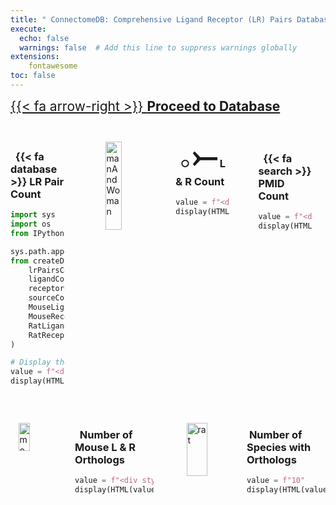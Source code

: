 ```yaml
---
title: " ConnectomeDB: Comprehensive Ligand Receptor (LR) Pairs Database"
execute:
  echo: false
  warnings: false  # Add this line to suppress warnings globally
extensions:
    fontawesome
toc: false
---
```


[{{< fa arrow-right >}} **Proceed to Database**](database.qmd){style="font-size: 1.5em;"}

::: {.columns}
::: {.column width="24%"}

::: {.card padding="3px"}
<div style="height: 1.5em;"></div>

### &nbsp; {{< fa database >}}  LR Pair Count

```python
import sys
import os
from IPython.display import display, HTML

sys.path.append(os.path.abspath("src"))  # Add src directory to path
from createDataTable import (
    lrPairsCount,
    ligandCount,
    receptorCount,
    sourceCount,
    MouseLigandCount,
    MouseReceptorCount,
    RatLigandCount,
    RatReceptorCount,
)

# Display the LR pairs count in the desired format
value = f"<div style='text-align:center;'><span style='font-size:2.4em; color:black; font-weight:bold'>{lrPairsCount:,}</span></div>"
display(HTML(value))
```
<br>
:::

:::

::: {.column width="1%"}
:::

::: {.column width="24%"}

::: {.card padding="3px"}
<div style="height: 1.15em;"></div>
<img src="data/image/human.png" alt="manAndWoman" style="width:55%; margin:auto; display:block;">

:::
:::

::: {.column width="1%"}
:::

::: {.column width="24%"}

::: {.card padding="3px"}
### &nbsp;  ○ <span style='font-size: 50px;'>⤚</span> L & R Count

```python
value = f"<div style='text-align:center;'><span style='font-size:2.4em; color:black; font-weight:bold'>{ligandCount:,} & {receptorCount:,}</span></div>"
display(HTML(value))
```

<br>
<div style="height: 0.7em;"></div>


:::
:::

::: {.column width="1%"}
:::

::: {.column width="24%"}

::: {.card padding="3px"}
<div style="height: 1.7em;"></div>

### &nbsp; {{< fa search >}} PMID Count

```python
value = f"<div style='text-align:center;'><span style='font-size:2.4em; color:black; font-weight:bold'>{sourceCount:,}</span></div>"
display(HTML(value))
```
<div style="height: 2.3em;"></div>
:::
:::

<div style="height: 2em;"></div>

:::

::: {.columns}

::: {.column width="15%"}

::: {.card padding="3px"}

<img src="data/image/mouse.png" alt="mouse" style="width:56%; display:block; margin:auto;">

:::
:::

::: {.column width="1%"}
:::

::: {.column width="33%"}
::: {.card padding="3px"}

### &nbsp; Number of Mouse L & R Orthologs

```python
value = f"<div style='text-align:center;'><span style='font-size:2.4em; color:black; font-weight:bold'>{MouseLigandCount:,} & {MouseReceptorCount:,}</span></div>"
display(HTML(value))
```

:::
:::

::: {.column width="1%"}
:::

::: {.column width="15%"}

::: {.card padding="3px"}

<img src="data/image/multispecies.png" alt="rat" style="width:77%; display:block; margin:auto;">

:::
:::

::: {.column width="1%"}
:::

::: {.column width="33%"}

::: {.card padding="3px"}

### &nbsp;Number of Species with Orthologs
```python
value = f"10"
display(HTML(value))
```

:::
:::

:::
